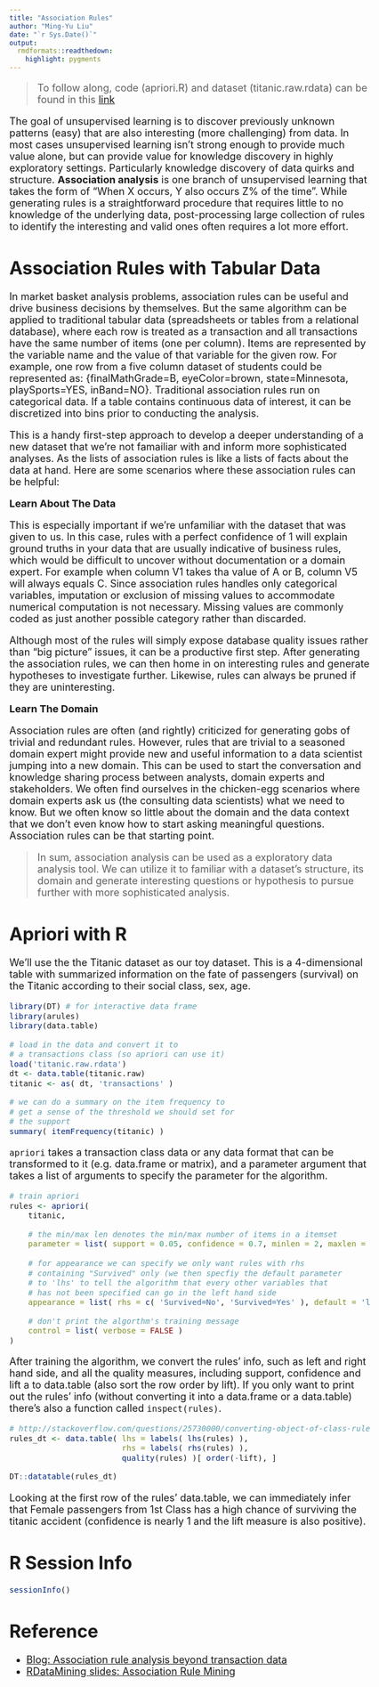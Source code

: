 ```yaml
---
title: "Association Rules"
author: "Ming-Yu Liu"
date: "`r Sys.Date()`"
output:
  rmdformats::readthedown:
    highlight: pygments
---
```


<style type="text/css">
p{ /* Normal  */
   font-size: 18px;
}
body{ /* Normal  */
   font-size: 18px;
}
td {  /* Table  */
   font-size: 14px;
}
h1 { /* Header 1 */
 font-size: 32px;
}
h2 { /* Header 2 */
 font-size: 26px;
}
h3 { /* Header 3 */
 font-size: 22px;
}
code.r{ /* Code block */
  font-size: 14px;
}
pre { /* Code block */
  font-size: 14px
}
</style>

> To follow along, code (apriori.R) and dataset (titanic.raw.rdata) can be found in this [link](https://github.com/ethen8181/machine-learning/tree/master/association)

The goal of unsupervised learning is to discover previously unknown patterns (easy) that are also interesting (more challenging) from data. In most cases unsupervised learning isn’t strong enough to provide much value alone, but can provide value for knowledge discovery in highly exploratory settings. Particularly knowledge discovery of data quirks and structure. **Association analysis** is one branch of unsupervised learning that takes the form of "When X occurs, Y also occurs Z% of the time". While generating rules is a straightforward procedure that requires little to no knowledge of the underlying data, post-processing large collection of rules to identify the interesting and valid ones often requires a lot more effort.


# Association Rules with Tabular Data

In market basket analysis problems, association rules can be useful and drive business decisions by themselves. But the same algorithm can be applied to traditional tabular data (spreadsheets or tables from a relational database), where each row is treated as a transaction and all transactions have the same number of items (one per column). Items are represented by the variable name and the value of that variable for the given row. For example, one row from a five column dataset of students could be represented as: {finalMathGrade=B, eyeColor=brown, state=Minnesota, playSports=YES, inBand=NO}. Traditional association rules run on categorical data. If a table contains continuous data of interest, it can be discretized into bins prior to conducting the analysis.

This is a handy first-step approach to develop a deeper understanding of a new dataset that we're not famailiar with and inform more sophisticated analyses. As the lists of association rules is like a lists of facts about the data at hand. Here are some scenarios where these association rules can be helpful:

**Learn About The Data**

This is especially important if we're unfamiliar with the dataset that was given to us. In this case, rules with a perfect confidence of 1 will explain ground truths in your data that are usually indicative of business rules, which would be difficult to uncover without documentation or a domain expert. For example when column V1 takes tha value of A or B, column V5 will always equals C. Since association rules handles only categorical variables, imputation or exclusion of missing values to accommodate numerical computation is not necessary. Missing values are commonly coded as just another possible category rather than discarded.   

Although most of the rules will simply expose database quality issues rather than “big picture” issues, it can be a productive first step. After generating the association rules, we can then home in on interesting rules and generate hypotheses to investigate further. Likewise, rules can always be pruned if they are uninteresting.

**Learn The Domain**

Association rules are often (and rightly) criticized for generating gobs of trivial and redundant rules. However, rules that are trivial to a seasoned domain expert might provide new and useful information to a data scientist jumping into a new domain. This can be used to start the conversation and knowledge sharing process between analysts, domain experts and stakeholders. We often find ourselves in the chicken-egg scenarios where domain experts ask us (the consulting data scientists) what we need to know. But we often know so little about the domain and the data context that we don’t even know how to start asking meaningful questions. Association rules can be that starting point.

> In sum, association analysis can be used as a exploratory data analysis tool. We can utilize it to familiar with a dataset’s structure, its domain and generate interesting questions or hypothesis to pursue further with more sophisticated analysis.


# Apriori with R

We'll use the the Titanic dataset as our toy dataset. This is a 4-dimensional
table with summarized information on the fate of passengers (survival) on the Titanic according to their social class, sex, age.

```r

library(DT) # for interactive data frame
library(arules)
library(data.table)

# load in the data and convert it to 
# a transactions class (so apriori can use it)
load('titanic.raw.rdata')
dt <- data.table(titanic.raw)
titanic <- as( dt, 'transactions' )

# we can do a summary on the item frequency to 
# get a sense of the threshold we should set for
# the support
summary( itemFrequency(titanic) )

```

`apriori` takes a transaction class data or any data format that can be transformed to it (e.g. data.frame or matrix), and a parameter argument that takes a list of arguments to specify the parameter for the algorithm.

```r

# train apriori
rules <- apriori( 
    titanic,

	# the min/max len denotes the min/max number of items in a itemset
	parameter = list( support = 0.05, confidence = 0.7, minlen = 2, maxlen = 5 ),
    
    # for appearance we can specify we only want rules with rhs 
    # containing "Survived" only (we then specfiy the default parameter
    # to 'lhs' to tell the algorithm that every other variables that
    # has not been specified can go in the left hand side
    appearance = list( rhs = c( 'Survived=No', 'Survived=Yes' ), default = 'lhs' ),

	# don't print the algorthm's training message
	control = list( verbose = FALSE )
)

```

After training the algorithm, we convert the rules' info, such as left and right hand side, and all the quality measures, including support, confidence and lift a to data.table (also sort the row order by lift). If you only want to print out the rules' info (without converting it into a data.frame or a data.table) there's also a function called `inspect(rules)`.

```r

# http://stackoverflow.com/questions/25730000/converting-object-of-class-rules-to-data-frame-in-r
rules_dt <- data.table( lhs = labels( lhs(rules) ), 
                        rhs = labels( rhs(rules) ), 
                        quality(rules) )[ order(-lift), ]

DT::datatable(rules_dt)

```

Looking at the first row of the rules' data.table, we can immediately infer that Female passengers from 1st Class has a high chance of surviving the titanic accident (confidence is nearly 1 and the lift measure is also positive).


# R Session Info

```r

sessionInfo()

```


# Reference

- [Blog: Association rule analysis beyond transaction data](http://brooksandrew.github.io/simpleblog/articles/association-rules-beyond-transactional-data/)
- [RDataMining slides: Association Rule Mining](http://www.rdatamining.com/docs/association-rule-mining-with-r)
